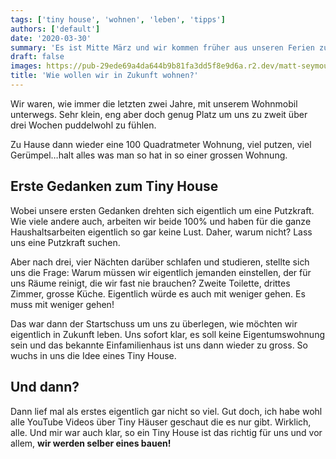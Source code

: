 ```yaml
---
tags: ['tiny house', 'wohnen', 'leben', 'tipps']
authors: ['default']
date: '2020-03-30'
summary: 'Es ist Mitte März und wir kommen früher aus unseren Ferien zurück als uns lieb ist. 16.03.2020 der Start des ersten grossen Lockdowns in der Schweiz.'
draft: false
images: https://pub-29ede69a4da644b9b81fa3dd5f8e9d6a.r2.dev/matt-seymour-69zVsGRejY4-unsplash-scaled-1.webp
title: 'Wie wollen wir in Zukunft wohnen?'
---
```


Wir waren, wie immer die letzten zwei Jahre, mit unserem Wohnmobil unterwegs. Sehr klein, eng aber doch genug Platz um uns zu zweit über drei Wochen puddelwohl zu fühlen.

Zu Hause dann wieder eine 100 Quadratmeter Wohnung, viel putzen, viel Gerümpel…halt alles was man so hat in so einer grossen Wohnung.

## Erste Gedanken zum Tiny House

Wobei unsere ersten Gedanken drehten sich eigentlich um eine Putzkraft. Wie viele andere auch, arbeiten wir beide 100% und haben für die ganze Haushaltsarbeiten eigentlich so gar keine Lust. Daher, warum nicht? Lass uns eine Putzkraft suchen.

Aber nach drei, vier Nächten darüber schlafen und studieren, stellte sich uns die Frage: Warum müssen wir eigentlich jemanden einstellen, der für uns Räume reinigt, die wir fast nie brauchen? Zweite Toilette, drittes Zimmer, grosse Küche. Eigentlich würde es auch mit weniger gehen. Es muss mit weniger gehen!

Das war dann der Startschuss um uns zu überlegen, wie möchten wir eigentlich in Zukunft leben. Uns sofort klar, es soll keine Eigentumswohnung sein und das bekannte Einfamilienhaus ist uns dann wieder zu gross. So wuchs in uns die Idee eines Tiny House.

## Und dann?

Dann lief mal als erstes eigentlich gar nicht so viel. Gut doch, ich habe wohl alle YouTube Videos über Tiny Häuser geschaut die es nur gibt. Wirklich, alle. Und mir war auch klar, so ein Tiny House ist das richtig für uns und vor allem, **wir werden selber eines bauen!**
